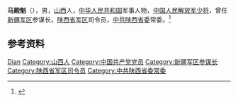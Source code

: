 '''马殿魁'''（{{bd|1942年|}}），男，[[山西|山西]]人，[[中华人民共和国|中华人民共和国]]军事人物，[[中国人民解放军少将|中国人民解放军少将]]，曾任[[新疆军区|新疆军区]]参谋长，[[陕西省军区|陕西省军区]]司令员，[[中共陕西省委|中共陕西省委]]常委。<ref>{{Cite web|title=陕西新一届省委领导班子产生 无记名选出13名常委(图)|url=http://news.sina.com.cn/c/2002-05-30/0831591032.html|accessdate=2021-01-03|work=华商报}}</ref>

== 参考资料 ==
{{reflist}}

{{中国人物小作品}}

{{Authority control}}
{{DEFAULTSORT:Ma马}}
[[Category:马姓|Dian]]
[[Category:山西人|Category:山西人]]
[[Category:中国共产党党员|Category:中国共产党党员]]
[[Category:新疆军区参谋长|Category:新疆军区参谋长]]
[[Category:陕西省军区司令员|Category:陕西省军区司令员]]
[[Category:中共陕西省委常委|Category:中共陕西省委常委]]